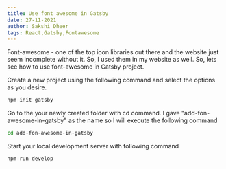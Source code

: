 ```yaml
---
title: Use font awesome in Gatsby
date: 27-11-2021
author: Sakshi Dheer
tags: React,Gatsby,Fontawesome
---
```


Font-awesome - one of the top icon libraries out there and the website just seem incomplete without it. So, I used them in my website as well. So, lets see how to use font-awesome in Gatsby project.

Create a new project using the following command and select the options as you desire.
```bash
npm init gatsby
```
Go to the your newly created folder with cd command. I gave "add-fon-awesome-in-gatsby" as the name so I will execute the following command

```bash
cd add-fon-awesome-in-gatsby
```

Start your local development server with following command

```bash
npm run develop
```
